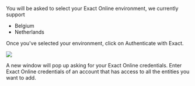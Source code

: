 

You will be asked to select your Exact Online environment, we currently support

- Belgium
- Netherlands

Once you've selected your environment, click on <PrimaryButton>Authenticate with Exact</PrimaryButton>.

<BrowserFrame>
  <img src={exactLoginScreenshot} />
</BrowserFrame>

A new window will pop up asking for your Exact Online credentials. Enter Exact Online credentials of an account that has access to all the entities you want to add.
